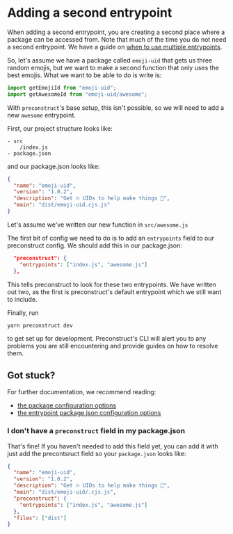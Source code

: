 # Adding a second entrypoint

When adding a second entrypoint, you are creating a second place where a package can be accessed from. Note that much of the time you do not need a second entrypoint. We have a guide on [when to use multiple entrypoints](/guides/when-should-i-use-multiple-entrypoints).

So, let's assume we have a package called `emoji-uid` that gets us three random emojis, but we want to make a second function that only uses the best emojis. What we want to be able to do is write is:

```js
import getEmojiId from "emoji-uid";
import getAwesomeId from "emoji-uid/awesome";
```

With `preconstruct`'s base setup, this isn't possible, so we will need to add a new `awesome` entrypoint.

First, our project structure looks like:

```
- src
    /index.js
- package.json
```

and our package.json looks like:

```json
{
  "name": "emoji-uid",
  "version": "1.0.2",
  "description": "Get 🔥 UIDs to help make things 💯",
  "main": "dist/emoji-uid.cjs.js"
}
```

Let's assume we've written our new function in `src/awesome.js`

The first bit of config we need to do is to add an `entrypoints` field to our preconstruct config. We should add this in our package.json:

```json
  "preconstruct": {
    "entrypoints": ["index.js", "awesome.js"]
  },
```

This tells preconstruct to look for these two entrypoints. We have written out two, as the first is preconstruct's default entrypoint which we still want to include.

Finally, run

```bash
yarn preconstruct dev
```

to get set up for development. Preconstruct's CLI will alert you to any problems you are still encountering and provide guides on how to resolve them.

## Got stuck?

For further documentation, we recommend reading:

- [the package configuration options](/config/packages)
- [the entrypoint package.json configuration options](/config/entrypoints)

### I don't have a `preconstruct` field in my package.json

That's fine! If you haven't needed to add this field yet, you can add it with just add the precontsruct field so your `package.json` looks like:

```json
{
  "name": "emoji-uid",
  "version": "1.0.2",
  "description": "Get 🔥 UIDs to help make things 💯",
  "main": "dist/emoji-uid/.cjs.js",
  "preconstruct": {
    "entrypoints": ["index.js", "awesome.js"]
  },
  "files": ["dist"]
}
```
